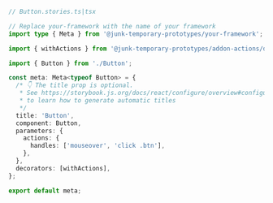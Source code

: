 ```ts
// Button.stories.ts|tsx

// Replace your-framework with the name of your framework
import type { Meta } from '@junk-temporary-prototypes/your-framework';

import { withActions } from '@junk-temporary-prototypes/addon-actions/decorator';

import { Button } from './Button';

const meta: Meta<typeof Button> = {
  /* 👇 The title prop is optional.
   * See https://storybook.js.org/docs/react/configure/overview#configure-story-loading
   * to learn how to generate automatic titles
   */
  title: 'Button',
  component: Button,
  parameters: {
    actions: {
      handles: ['mouseover', 'click .btn'],
    },
  },
  decorators: [withActions],
};

export default meta;
```
